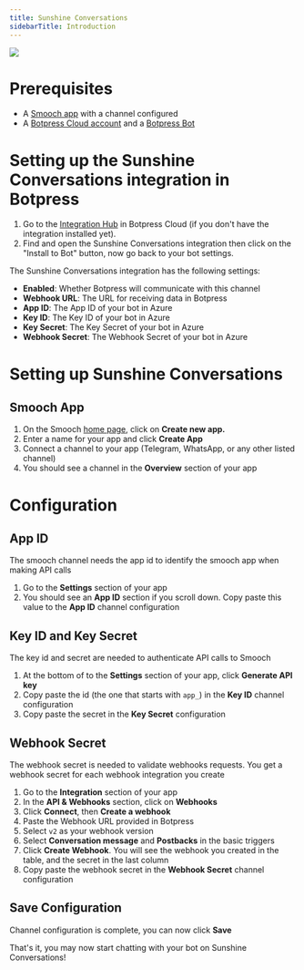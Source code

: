 ```yaml
---
title: Sunshine Conversations
sidebarTitle: Introduction
---
```



<img src="./assets/sunshine-conversations.png" />

# Prerequisites

* A [Smooch app](https://app.smooch.io) with a channel configured
* A [Botpress Cloud account](https://sso.botpress.cloud) and a [Botpress Bot](/learn/get-started/quick-start)

# Setting up the Sunshine Conversations integration in Botpress

1. Go to the [Integration Hub](https://app.botpress.cloud/hub) in Botpress Cloud (if you don't have the integration installed yet).
2. Find and open the Sunshine Conversations integration then click on the "Install to Bot" button, now go back to your bot settings.

The Sunshine Conversations integration has the following settings:

* **Enabled**: Whether Botpress will communicate with this channel
* **Webhook URL**: The URL for receiving data in Botpress
* **App ID**: The App ID of your bot in Azure
* **Key ID**: The Key ID of your bot in Azure
* **Key Secret**: The Key Secret of your bot in Azure
* **Webhook Secret**: The Webhook Secret of your bot in Azure

# Setting up Sunshine Conversations

## Smooch App

1. On the Smooch [home page](https://app.smooch.io/), click on **Create new app.**
2. Enter a name for your app and click **Create App**
3. Connect a channel to your app (Telegram, WhatsApp, or any other listed channel)
4. You should see a channel in the **Overview** section of your app

# Configuration

## App ID

The smooch channel needs the app id to identify the smooch app when making API calls

1. Go to the **Settings** section of your app
2. You should see an **App ID** section if you scroll down. Copy paste this value to the **App ID** channel configuration

## Key ID and Key Secret

The key id and secret are needed to authenticate API calls to Smooch

1. At the bottom of to the **Settings** section of your app, click **Generate API key**
2. Copy paste the id (the one that starts with `app_`) in the **Key ID** channel configuration
3. Copy paste the secret in the **Key Secret** configuration

## Webhook Secret

The webhook secret is needed to validate webhooks requests. You get a webhook secret for each webhook integration you create

1. Go to the **Integration** section of your app
2. In the **API & Webhooks** section, click on **Webhooks**
3. Click **Connect**, then **Create a webhook**
4. Paste the Webhook URL provided in Botpress
5. Select `v2` as your webhook version
6. Select **Conversation message** and **Postbacks** in the basic triggers
7. Click **Create Webhook**. You will see the webhook you created in the table, and the secret in the last column
8. Copy paste the webhook secret in the **Webhook Secret** channel configuration

## Save Configuration

Channel configuration is complete, you can now click **Save**

That's it, you may now start chatting with your bot on Sunshine Conversations!
